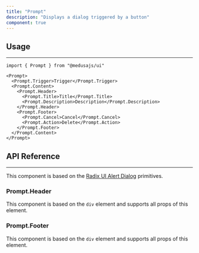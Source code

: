 ---
title: "Prompt"
description: "Displays a dialog triggered by a button"
component: true
---

<ComponentExample name="prompt-demo" />

## Usage

---

```tsx
import { Prompt } from "@medusajs/ui"
```

```tsx
<Prompt>
  <Prompt.Trigger>Trigger</Prompt.Trigger>
  <Prompt.Content>
    <Prompt.Header>
      <Prompt.Title>Title</Prompt.Title>
      <Prompt.Description>Description</Prompt.Description>
    </Prompt.Header>
    <Prompt.Footer>
      <Prompt.Cancel>Cancel</Prompt.Cancel>
      <Prompt.Action>Delete</Prompt.Action>
    </Prompt.Footer>
  </Prompt.Content>
</Prompt>
```

## API Reference

---

This component is based on the [Radix UI Alert Dialog](https://www.radix-ui.com/primitives/docs/components/alert-dialog) primitives.

### Prompt.Header

This component is based on the `div` element and supports all props of this element.

### Prompt.Footer

This component is based on the `div` element and supports all props of this element.
